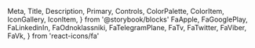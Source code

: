   Meta,
  Title,
  Description,
  Primary,
  Controls,
  ColorPalette,
  ColorItem,
  IconGallery,
  IconItem,
} from '@storybook/blocks'
  FaApple,
  FaGooglePlay,
  FaLinkedinIn,
  FaOdnoklassniki,
  FaTelegramPlane,
  FaTv,
  FaTwitter,
  FaViber,
  FaVk,
} from 'react-icons/fa'

<Meta of={BasicBtn} />

<Title />
<Description />
<Primary />
<Controls />

## Цветовая палитра

<br />

<ColorPalette>
  <ColorItem
    title='Цвет кнопки'
    subtitle='При действиях над ней'
    colors={{ Default: '#1f1b2e', Hover: '#2e2844', Active: '#0e0c14' }}
  />
</ColorPalette>

<ColorPalette>
  <ColorItem
    title='В оттенках чёрного'
    subtitle='При действиях над ней'
    colors={{ Default: '#ffffff14', Hover: '#ffffff29' }}
  />
</ColorPalette>

## Иконки

<br />
<IconGallery>
  <IconItem name='Email'>
    <GoMail color='#000' />
  </IconItem>
  <IconItem name='Phone'>
    <FiPhone color='#000' />
  </IconItem>
  <IconItem name='LinkedIn'>
    <FaLinkedinIn color='#000' />
  </IconItem>
  <IconItem name='OK'>
    <FaOdnoklassniki color='#000' />
  </IconItem>
  <IconItem name='Telegram'>
    <FaTelegramPlane color='#000' />
  </IconItem>
  <IconItem name='Twitter'>
    <FaTwitter color='#000' />
  </IconItem>
  <IconItem name='Viber'>
    <FaViber color='#000' />
  </IconItem>
  <IconItem name='VK'>
    <FaVk color='#000' />
  </IconItem>
  <IconItem name='Apple'>
    <FaApple color='#000' />
  </IconItem>
  <IconItem name='GooglePlay'>
    <FaGooglePlay color='#000' />
  </IconItem>
  <IconItem name='TV'>
    <FaTv color='#000' />
  </IconItem>
  <IconItem name='Все устройства'>
    <BiDevices color='#000' />
  </IconItem>
</IconGallery>
